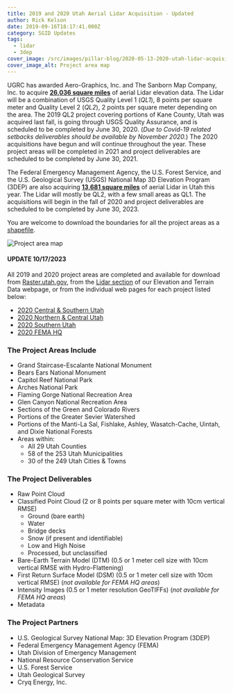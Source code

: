 ```yaml
---
title: 2019 and 2020 Utah Aerial Lidar Acquisition - Updated
author: Rick Kelson
date: 2019-09-16T18:17:41.000Z
category: SGID Updates
tags:
  - lidar
  - 3dep
cover_image: /src/images/pillar-blog/2020-05-13-2020-utah-lidar-acquisition/2020utahlidaracquisition_9_16_20_sm.png
cover_image_alt: Project area map
---
```



UGRC has awarded Aero-Graphics, Inc. and The Sanborn Map Company, Inc. to acquire [**26,036 square miles**](https://arcg.is/08W4bS 'view project areas in ArcGIS Online') of aerial Lidar elevation data. The Lidar will be a combination of USGS Quality Level 1 (_QL1_), 8 points per square meter and Quality Level 2 (_QL2_), 2 points per square meter depending on the area. The 2019 QL2 project covering portions of Kane County, Utah was acquired last fall, is going through USGS Quality Assurance, and is scheduled to be completed by June 30, 2020. (_Due to Covid-19 related setbacks deliverables should be available by November 2020._) The 2020 acquisitions have begun and will continue throughout the year. These project areas will be completed in 2021 and project deliverables are scheduled to be completed by June 30, 2021.

The Federal Emergency Management Agency, the U.S. Forest Service, and the U.S. Geological Survey (USGS) National Map 3D Elevation Program (3DEP) are also acquiring [**13,681 square miles**](https://arcg.is/08W4bS 'view project areas in ArcGIS Online') of aerial Lidar in Utah this year. The Lidar will mostly be QL2, with a few small areas as QL1. The acquisitions will begin in the fall of 2020 and project deliverables are scheduled to be completed by June 30, 2023.

You are welcome to download the boundaries for all the project areas as a [shapefile](https://drive.google.com/a/utah.gov/uc?id=1-oxmHxLEDPAhM2SKKKh_Df8Pa0iUWKvD&export=download).

![Project area map](../../images/pillar-blog/2020-05-13-2020-utah-lidar-acquisition/2020utahlidaracquisition_9_16_20.png 'view project area map')

#### UPDATE 10/17/2023

All 2019 and 2020 project areas are completed and available for download from [Raster.utah.gov](https://raster.utah.gov), from the [Lidar section](/products/sgid/elevation/lidar/) of our Elevation and Terrain Data webpage, or from the individual web pages for each project listed below:

- [2020 Central & Southern Utah](/products/sgid/elevation/lidar/)
- [2020 Northern & Central Utah](/products/sgid/elevation/lidar/)
- [2020 Southern Utah](/products/sgid/elevation/lidar/)
- [2020 FEMA HQ](/products/sgid/elevation/lidar/)

### The Project Areas Include

- Grand Staircase-Escalante National Monument
- Bears Ears National Monument
- Capitol Reef National Park
- Arches National Park
- Flaming Gorge National Recreation Area
- Glen Canyon National Recreation Area
- Sections of the Green and Colorado Rivers
- Portions of the Greater Sevier Watershed
- Portions of the Manti-La Sal, Fishlake, Ashley, Wasatch-Cache, Uintah, and Dixie National Forests
- Areas within:
  - All 29 Utah Counties
  - 58 of the 253 Utah Municipalities
  - 30 of the 249 Utah Cities & Towns

### The Project Deliverables

- Raw Point Cloud
- Classified Point Cloud (2 or 8 points per square meter with 10cm vertical RMSE)
  - Ground (bare earth)
  - Water
  - Bridge decks
  - Snow (if present and identifiable)
  - Low and High Noise
  - Processed, but unclassified
- Bare-Earth Terrain Model (DTM) (0.5 or 1 meter cell size with 10cm vertical RMSE with Hydro-Flattening)
- First Return Surface Model (DSM) (0.5 or 1 meter cell size with 10cm vertical RMSE) (_not available for FEMA HQ areas_)
- Intensity Images (0.5 or 1 meter resolution GeoTIFFs) (_not available for FEMA HQ areas_)
- Metadata

### The Project Partners

- U.S. Geological Survey National Map: 3D Elevation Program (3DEP)
- Federal Emergency Management Agency (FEMA)
- Utah Division of Emergency Management
- National Resource Conservation Service
- U.S. Forest Service
- Utah Geological Survey
- Cryq Energy, Inc.

<Contacts subject={frontmatter.title} contactKey="elevation" />
